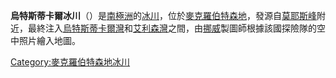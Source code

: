 {{coord|67|33|S|61|20|E|type:glacier_region:AQ|display=title}}

'''烏特斯蒂卡爾冰川'''（{{lang-en|Utstikkar Glacier}}）是[[南極洲|南極洲]]的[[冰川|冰川]]，位於[[麥克羅伯特森地|麥克羅伯特森地]]，發源自[[莫耶斯峰|莫耶斯峰]]附近，最終注入[[烏特斯蒂卡爾灣|烏特斯蒂卡爾灣]]和[[艾利森灣|艾利森灣]]之間，由[[挪威|挪威]]製圖師根據該國探險隊的空中照片繪入地圖。

{{DEFAULTSORT:Utstikkar Glacier}}
[[Category:麥克羅伯特森地冰川|Category:麥克羅伯特森地冰川]]


{{MacRobertsonLand-geo-stub}}